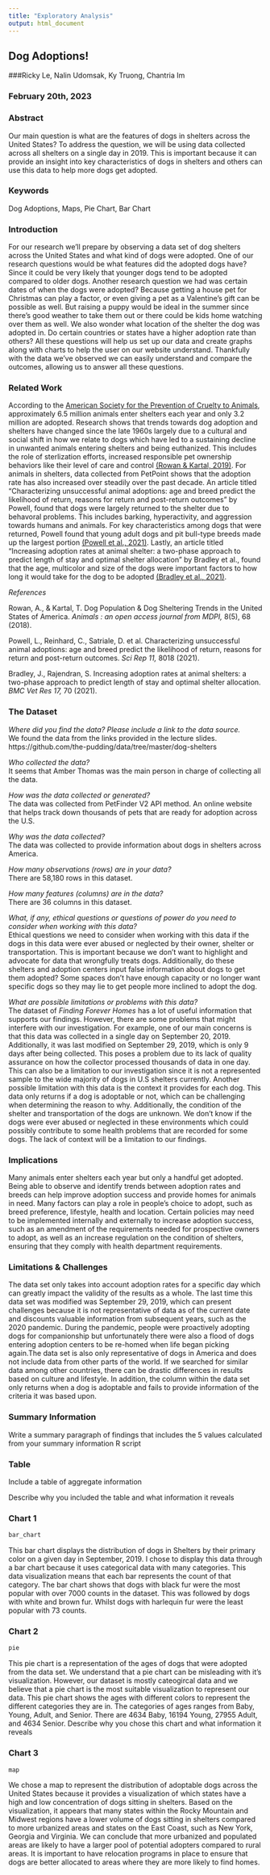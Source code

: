 ```yaml
---
title: "Exploratory Analysis"
output: html_document
---
```


## Dog Adoptions!

###Ricky Le, Nalin Udomsak, Ky Truong, Chantria Im

### February 20th, 2023

### Abstract
Our main question is what are the features of dogs in shelters across the United States? To address the question, we will be using data collected across all shelters on a single day in 2019. This is important because it can provide an insight into key characteristics of dogs in shelters and others can use this data to help more dogs get adopted. 

### Keywords
Dog Adoptions, Maps, Pie Chart, Bar Chart

### Introduction  
For our research we'll prepare by observing a data set of dog shelters across the United States and what kind of dogs were adopted. One of our research questions would be what features did the adopted dogs have? Since it could be very likely that younger dogs tend to be adopted compared to older dogs. Another research question we had was certain dates of when the dogs were adopted? Because getting a house pet for Christmas can play a factor, or even giving a pet as a Valentine's gift can be possible as well. But raising a puppy would be ideal in the summer since there's good weather to take them out or there could be kids home watching over them as well. We also wonder what location of the shelter the dog was adopted in. Do certain countries or states have a higher adoption rate than others? All these questions will help us set up our data and create graphs along with charts to help the user on our website understand. Thankfully with the data we've observed we can easily understand and compare the outcomes, allowing us to answer all these questions. 

### Related Work  

According to the [American Society for the Prevention of Cruelty to Animals](https://www.aspca.org/helping-people-pets/shelter-intake-and-surrender/pet-statistics), approximately 6.5 million animals enter shelters each year and only 3.2 million are adopted.  Research shows that trends towards dog adoption and shelters have changed since the late 1960s largely due to a cultural and social shift in how we relate to dogs which have led to a sustaining decline in unwanted animals entering shelters and being euthanized. This includes the role of sterlization efforts, increased responsible pet ownership behaviors like their level of care and control [(Rowan & Kartal, 2019)](https://www.ncbi.nlm.nih.gov/pmc/articles/PMC5981279/). For animals in shelters, data collected from PetPoint shows that the adoption rate has also increased over steadily over the past decade. An article titled “Characterizing unsuccessful animal adoptions: age and breed predict the likelihood of return, reasons for return and post-return outcomes” by Powell, found that dogs were largely returned to the shelter due to behavoral problems. This includes barking, hyperactivity, and aggression towards humans and animals. For key characteristics among dogs that were returned, Powell found that young adult dogs and pit bull-type breeds made up the largest portion [(Powell et al., 2021)](https://www.nature.com/articles/s41598-021-87649-2). Lastly, an article titled “Increasing adoption rates at animal shelter: a two-phase approach to predict length of stay and optimal shelter allocation” by Bradley et al., found that the age, multicolor and size of the dogs were important factors to how long it would take for the dog to be adopted [(Bradley et al., 2021)](https://bmcvetres.biomedcentral.com/articles/10.1186/s12917-020-02728-2).

*References*

Rowan, A., & Kartal, T. Dog Population & Dog Sheltering Trends in the United States of America. *Animals : an open access journal from MDPI,* 8(5), 68 (2018). 

Powell, L., Reinhard, C., Satriale, D. et al. Characterizing unsuccessful animal adoptions: age and breed predict the likelihood of return, reasons for return and post-return outcomes. *Sci Rep 11,* 8018 (2021).

Bradley, J., Rajendran, S. Increasing adoption rates at animal shelters: a two-phase approach to predict length of stay and optimal shelter allocation. *BMC Vet Res 17,* 70 (2021). 

### The Dataset
*Where did you find the data? Please include a link to the data source.*\
We found the data from the links provided in the lecture slides.
https://github.com/the-pudding/data/tree/master/dog-shelters 

*Who collected the data?*\
It seems that Amber Thomas was the main person in charge of collecting all the data. 

*How was the data collected or generated?*\
The data was collected from PetFinder V2 API method.
An online website that helps track down thousands of pets that are ready for adoption across the U.S.

*Why was the data collected?*\
The data was collected to provide information about dogs in shelters across America. 

*How many observations (rows) are in your data?*\
There are 58,180 rows in this dataset. 

*How many features (columns) are in the data?*\
There are 36 columns in this dataset. 

*What, if any, ethical questions or questions of power do you need to consider when working with this data?*\
Ethical questions we need to consider when working with this data if the dogs in this data were ever abused or neglected by their owner, shelter or transportation. This is important because we don’t want to highlight and advocate for data that wrongfully treats dogs. Additionally, do these shelters and adoption centers input false information about dogs to get them adopted? Some spaces don’t have enough capacity or no longer want specific dogs so they may lie to get people more inclined to adopt the dog. 

*What are possible limitations or problems with this data?*\
The dataset of *Finding Forever Homes* has a lot of useful information that supports our findings. However, there are some problems that might interfere with our investigation. For example, one of our main concerns is that this data was collected in a single day on September 20, 2019. Additionally, it was last modified on September 29, 2019, which is only 9 days after being collected. This poses a problem due to its lack of quality assurance on how the collector processed thousands of data in one day. This can also be a limitation to our investigation since it is not a represented sample to the wide majority of dogs in U.S shelters currently. Another possible limitation with this data is the context it provides for each dog. This data only returns if a dog is adoptable or not, which can be challenging when determining the reason to why. Additionally, the condition of the shelter and transportation of the dogs are unknown. We don’t know if the dogs were ever abused or neglected in these environments which could possibly contribute to some health problems that are recorded for some dogs. The lack of context will be a limitation to our findings. 

### Implications
Many animals enter shelters each year but only a handful get adopted. Being able to observe and identify trends between adoption rates and breeds can help improve adoption success and provide homes for animals in need. Many factors can play a role in people’s choice to adopt, such as breed preference, lifestyle, health and location. Certain policies may need to be implemented internally and externally to increase adoption success, such as an amendment of the requirements needed for prospective owners to adopt, as well as an increase regulation on the condition of shelters, ensuring that they comply with health department requirements. 

### Limitations & Challenges
The data set only takes into account adoption rates for a specific day which can greatly impact the validity of the results as a whole. The last time this data set was modified was September 29, 2019, which can present challenges because it is not representative of data as of the current date and discounts valuable information from subsequent years, such as the 2020 pandemic. During the pandemic, people were proactively adopting dogs for companionship but unfortunately there were also a flood of dogs entering adoption centers to be re-homed when life began picking again.The data set is also only representative of dogs in America and does not include data from other parts of the world. If we searched for similar data among other countries, there can be drastic differences in results based on culture and lifestyle. In addition, the column within the data set only returns when a dog is adoptable and fails to provide information of the criteria it was based upon. 

### Summary Information

Write a summary paragraph of findings that includes the 5 values calculated from your summary information R script

### Table

Include a table of aggregate information

Describe why you included the table and what information it reveals

### Chart 1
```r
bar_chart
```
This bar chart displays the distribution of dogs in Shelters by their primary color on a given day in September, 2019. I chose to display this data through a bar chart because it uses categorical data with many categories. This data visualization means that each bar represents the count of that category. The bar chart shows that dogs with black fur were the most popular with over 7000 counts in the dataset. This was followed by dogs with white and brown fur. Whilst dogs with harlequin fur were the least popular with 73 counts. 

### Chart 2

```r
pie
```
This pie chart is a representation of the ages of dogs that were adopted from the data set. We understand that a pie chart can be misleading with it's visualization. However, our dataset is mostly cateogircal data and we believe that a pie chart is the most suitable visualization to represent our data. This pie chart shows the ages with different colors to represent the different categories they are in. The categories of ages ranges from Baby, Young, Adult, and Senior. There are 4634 Baby, 16194 Young, 27955 Adult, and 4634 Senior. 
Describe why you chose this chart and what information it reveals

### Chart 3
```r
map
```
We chose a map to represent the distribution of adoptable dogs across the United States because it provides a visualization of which states have a high and low concentration of dogs sitting in shelters. Based on the visualization, it appears that many states within the Rocky Mountain and Midwest regions have a lower volume of dogs sitting in shelters compared to more urbanized areas and states on the East Coast, such as New York, Georgia and Virginia. We can conclude that more urbanized and populated areas are likely to have a larger pool of potential adopters compared to rural areas. It is important to have relocation programs in place to ensure that dogs are better allocated to areas where they are more likely to find homes.
